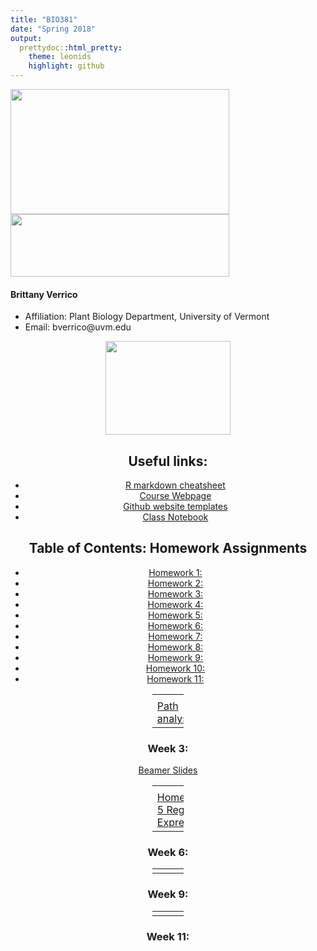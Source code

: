 ```yaml
---
title: "BIO381"
date: "Spring 2018"
output: 
  prettydoc::html_pretty:
    theme: leonids
    highlight: github
---
```

<img src="IMG_0782.jpg" width="350" height="200" /> <img src="IMG_6668.jpg" width="350" height="100" />

#### Brittany Verrico

* Affiliation: Plant Biology Department, University of Vermont 
* Email: bverrico@uvm.edu 

<center> <img src="dnarep.jpg" width="200" height="150" /> <center>

## Useful links:
* [R markdown cheatsheet](https://www.rstudio.com/wp-content/uploads/2015/02/rmarkdown-cheatsheet.pdf)
* [Course Webpage](https://gotellilab.github.io/Bio381/) 
* [Github website templates](https://github.com/jekyll/jekyll/wiki/Themes) 
* [Class Notebook](https://github.com/BMVerrico/Bio381_ComputationalBiology/blob/master/LabNotebook.Rmd)

## Table of Contents: Homework Assignments
* [Homework 1: ](#id-section1)
* [Homework 2: ](#id-section2)
* [Homework 3: ](#id-section3)
* [Homework 4: ](#id-section4)
* [Homework 5: ](#id-section5)
* [Homework 6: ](#id-section6) 
* [Homework 7: ](#id-section7)
* [Homework 8: ](#id-section8)
* [Homework 9: ](#id-section9)
* [Homework 10: ](#id-section10)
* [Homework 11: ](#id-section11)

------
<div id='id-section1'/>
### Week 1:

[Webpage]([https://bmverrico.github.io/Bio381_ComputationalBiology/#id-section1)

[GitHub]([https://github.com/BMVerrico/)

------
<div id='id-section2'/>
### Week 2:    

[Path analyses](pathAnalysis1.html)

------
<div id='id-section3'/>
### Week 3: 

[Beamer Slides](Homework3.pdf)

------
<div id='id-section4'/>
### Week 4:    

[Homework 4 R code](Homework4.html)

------
<div id='id-section5'/>   
### Week 5: 
   
[Homework 5 Regular Expressions](Homework5.html)

------
<div id='id-section6'/>   

### Week 6: 

------
<div id='id-section7'/>
### Week 7: 


------
<div id='id-section8'/>
### Week 8:  

------
<div id='id-section9'/>
### Week 9: 

------
<div id='id-section10'/>
### Week 10:    


------
<div id='id-section11'/>
### Week 11: 